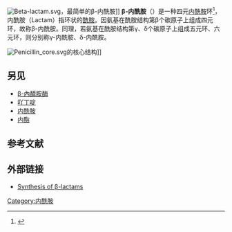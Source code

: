 {{about|一类有机化合物|相关的[[抗生素|抗生素]]|β-内酰胺类抗生素}}
{{expand|time=2014-07-23T06:55:51+00:00}}
{{noteTA
|T=zh-cn:β-内酰胺;zh-hk:β-內醯胺;zh-tw:β-內醯胺;
|1=zh-cn:酰;zh-hk:醯;zh-tw:醯;
}}

[[File:Beta-lactam.svg|thumb]]，最简单的β-内酰胺]]
'''β-内酰胺'''（{{lang-en|β-lactam}}）是一种四元[[内酰胺|内酰胺]]环<ref>{{cite book | last = Gilchrist | first = T. | title = Heterocyclic Chemistry | publisher = Longman Scientific | location = Harlow | year = 1987 | isbn = 0-582-01421-2 }}</ref>，内酰胺（Lactam）指环状的[[酰胺|酰胺]]。因氨基在酰胺结构第β个碳原子上组成四元环，故称β-内酰胺。同理，若氨基在酰胺结构第γ、δ个碳原子上组成五元环、六元环，则分别称γ-内酰胺、δ-内酰胺。

[[Image:Penicillin_core.svg|thumb]]的核心结构]]
==另见==
* [[β-內醯胺酶|β-內醯胺酶]] 
* [[吖丁啶|吖丁啶]]
* [[内酰胺|内酰胺]]
* [[内酯|内酯]]

==参考文献==
{{Reflist|2}}

==外部链接==
* [https://www.organic-chemistry.org/synthesis/heterocycles/lactams/beta-lactams.shtm Synthesis of β-lactams] {{Wayback|url=https://www.organic-chemistry.org/synthesis/heterocycles/lactams/beta-lactams.shtm |date=20210429031544 }}

{{碳環與雜環}}

{{DEFAULTSORT:Lactam, beta-}}
[[Category:内酰胺|Category:内酰胺]]